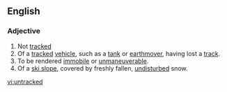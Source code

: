 ==English==
===Adjective===
{{en-adj}}
# Not [[tracked]]
# Of a [[tracked]] [[vehicle]], such as a [[tank]] or [[earthmover]], having lost a [[track]].
# To be rendered [[immobile]] or [[unmaneuverable]].
# Of a [[ski slope]], covered by freshly fallen, [[undisturbed]] snow.
[[vi:untracked]]